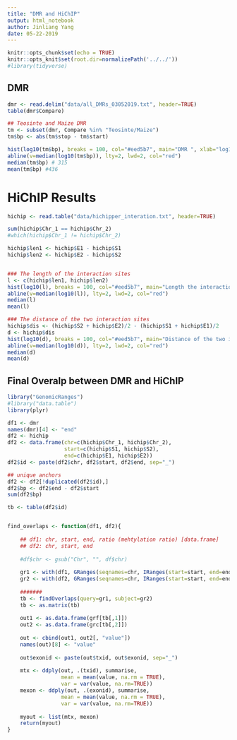 ```yaml
---
title: "DMR and HiChIP"
output: html_notebook
author: Jinliang Yang
date: 05-22-2019
---
```



```r
knitr::opts_chunk$set(echo = TRUE) 
knitr::opts_knit$set(root.dir=normalizePath('../../')) 
#library(tidyverse)
```



## DMR

```r
dmr <- read.delim("data/all_DMRs_03052019.txt", header=TRUE)
table(dmr$Compare)

## Teosinte and Maize DMR
tm <- subset(dmr, Compare %in% "Teosinte/Maize")
tm$bp <- abs(tm$stop - tm$start)

hist(log10(tm$bp), breaks = 100, col="#eed5b7", main="DMR ", xlab="log10(bp)")
abline(v=median(log10(tm$bp)), lty=2, lwd=2, col="red")
median(tm$bp) # 315
mean(tm$bp) #436

```

# HiChIP Results


```r
hichip <- read.table("data/hichipper_interation.txt", header=TRUE)

sum(hichip$Chr_1 == hichip$Chr_2)
#which(hichip$Chr_1 != hichip$Chr_2)

hichip$len1 <- hichip$E1 - hichip$S1
hichip$len2 <- hichip$E2 - hichip$S2


### The length of the interaction sites
l <- c(hichip$len1, hichip$len2)
hist(log10(l), breaks = 100, col="#eed5b7", main="Length the interaction sites", xlab="Log10(bp)")
abline(v=median(log10(l)), lty=2, lwd=2, col="red")
median(l) 
mean(l)

### The distance of the two interaction sites
hichip$dis <- (hichip$S2 + hichip$E2)/2 - (hichip$S1 + hichip$E1)/2
d <- hichip$dis
hist(log10(d), breaks = 100, col="#eed5b7", main="Distance of the two interaction sites", xlab="Log10(bp)")
abline(v=median(log10(d)), lty=2, lwd=2, col="red")
median(d) 
mean(d)

```



## Final Overalp between DMR and HiChIP

```r
library("GenomicRanges")
#library("data.table")
library(plyr)

df1 <- dmr
names(dmr)[4] <- "end"
df2 <- hichip
df2 <- data.frame(chr=c(hichip$Chr_1, hichip$Chr_2), 
                  start=c(hichip$S1, hichip$S2),
                  end=c(hichip$E1, hichip$E2))
df2$id <- paste(df2$chr, df2$start, df2$end, sep="_")

## unique anchors
df2 <- df2[!duplicated(df2$id),]
df2$bp <- df2$end - df2$start
sum(df2$bp)

tb <- table(df2$id)


find_overlaps <- function(df1, df2){
    
    ## df1: chr, start, end, ratio (mehtylation ratio) [data.frame]
    ## df2: chr, start, end
    
    #df$chr <- gsub("Chr", "", df$chr)
    
    gr1 <- with(df1, GRanges(seqnames=chr, IRanges(start=start, end=end)))
    gr2 <- with(df2, GRanges(seqnames=chr, IRanges(start=start, end=end)))
    
    #######
    tb <- findOverlaps(query=gr1, subject=gr2)
    tb <- as.matrix(tb)
    
    out1 <- as.data.frame(grf[tb[,1]])
    out2 <- as.data.frame(grc[tb[,2]])
    
    out <- cbind(out1, out2[, "value"])
    names(out)[8] <- "value"
    
    out$exonid <- paste(out$txid, out$exonid, sep="_")
    
    mtx <- ddply(out, .(txid), summarise,
                 mean = mean(value, na.rm = TRUE),
                 var = var(value, na.rm=TRUE))
    mexon <- ddply(out, .(exonid), summarise,
                 mean = mean(value, na.rm = TRUE),
                 var = var(value, na.rm=TRUE))
    
    myout <- list(mtx, mexon)
    return(myout)
}

```


